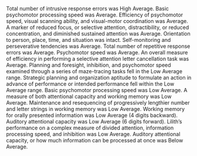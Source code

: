 Total number of intrusive response errors was High Average.
Basic psychomotor processing speed was Average.
Efficiency of psychomotor speed, visual scanning ability, and visual-motor coordination was Average.
A marker of reduced focus, or selective attention, distractibility, or reduced concentration, and diminished sustained attention was Average.
Orientation to person, place, time, and situation was intact.
Self-monitoring and perseverative tendencies was Average.
Total number of repetitive response errors was Average.
Psychomotor speed was Average.
An overall measure of efficiency in performing a selective attention letter cancellation task was Average.
Planning and foresight, inhibition, and psychomotor speed examined through a series of maze-tracing tasks fell in the Low Average range.
Strategic planning and organization aptitude to formulate an action in advance of performance or intended performance fell within the Low Average range.
Basic psychomotor processing speed was Low Average.
A measure of both attentional capacity and working memory was Low Average.
Maintenance and resequencing of progressively lengthier number and letter strings in working memory was Low Average.
Working memory for orally presented information was Low Average (4 digits backward).
Auditory attentional capacity was Low Average (6 digits forward).
Lilith's performance on a complex measure of divided attention, information processing speed, and inhibition was Low Average.
Auditory attentional capacity, or how much information can be processed at once was Below Average.
